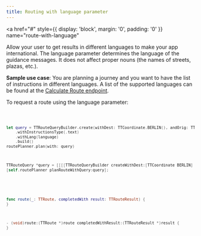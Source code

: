```yaml
---
title: Routing with language parameter
---
```


<a
  href="#"
  style={{ display: 'block', margin: '0', padding: '0' }}
  name="route-with-language"
></a>

Allow your user to get results in different languages to make your app international. The language
parameter determines the language of the guidance messages. It does not affect proper nouns (the
names of streets, plazas, etc.).

**Sample use case**: You are planning a journey and you want to have the list of instructions in
different languages. A list of the supported languages can be found at
the [Calculate Route endpoint](/routing-api/documentation/routing/calculate-route).

To request a route using the language parameter:

<Code>

```swift
let query = TTRouteQueryBuilder.create(withDest: TTCoordinate.BERLIN(), andOrig: TTCoordinate.AMSTERDAM())
    .withInstructionsType(.text)
    .withLang(language)
    .build()
routePlanner.plan(with: query)
```

```objectivec
TTRouteQuery *query = [[[[TTRouteQueryBuilder createWithDest:[TTCoordinate BERLIN] andOrig:[TTCoordinate AMSTERDAM]] withInstructionsType:TTOptionInstructionsTypeText] withLang:language] build]
[self.routePlanner planRouteWithQuery:query];
```

</Code>
<Code>

```swift
func route(_: TTRoute, completedWith result: TTRouteResult) {
}
```

```objectivec
- (void)route:(TTRoute *)route completedWithResult:(TTRouteResult *)result {
}
```

</Code>
